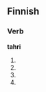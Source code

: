==Finnish==

===Verb===
'''tahri'''

# {{fi-form of|tahria|type=verb|pr=third-person|pl=singular|mood=indicative|tense=past}}
# {{fi-form of|tahria|type=verb|mood=indicative|tense=present connegative}}
# {{fi-form of|tahria|type=verb|pr=second-person|pl=singular|mood=imperative|tense=present}}
# {{fi-form of|tahria|type=verb|pr=second-person|pl=singular|mood=imperative|tense=present connegative}}